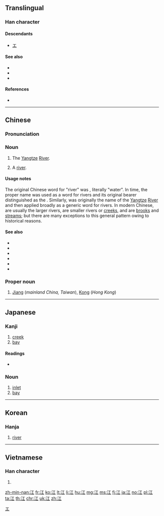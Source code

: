 {{character info/new}}
==Translingual==

===Han character===
{{Han char|rn=85|rad=水|as=03|sn=6|four=31110|canj=EM|ids=⿰氵工}}

====Descendants====
* [[エ]]

====See also====
* {{l|mul|川|sc=Hani}}
* {{l|mul|河|sc=Hani}}
* {{l|mul|溪|sc=Hani}}

====References====
* {{Han ref|kx=0606.040|dkj=17140|dj=0999.130|hdz=31551.030|uh=6C5F|ud=27743|bh=A6BF|bd=42687}}

[[Category:Han characters from which katakana were derived|エ]]

----

==Chinese==
{{zh-forms}}

===Pronunciation===
{{zh-pron
|m=jiāng
|ma=y
|c=gong1
|h=pfs=kông
|mn=kang
|w=1kaan
|mc=y
|oc=y
|cat=n,pn}}

===Noun===
{{zh-noun}}

# {{label|zh|geography}} The [[Yangtze]] [[river|River]].<!--The original name, not an 'abbreviation'.-->
# {{label|zh|geography|by extension}} A [[river]].

====Usage notes====
The original Chinese word for "river" was {{zh-l|水}}, literally "water". In time, the proper name {{zh-l|河}} was used as a word for rivers and its original bearer distinguished as the {{zh-l|黃河|gloss=[[Yellow River]]}}. Similarly, {{zh-l|江}} was originally the name of the [[Yangtze]] [[river|River]] and then applied broadly as a generic word for rivers. In modern Chinese, {{zh-l|江}} are usually the larger rivers, {{zh-l|河}} are smaller rivers or [[creek]]s, and {{zh-l|水}} are [[brook]]s and [[stream]]s; but there are many exceptions to this general pattern owing to historical reasons.

====See also====
* {{zh-l|河|tr=hé}}
* {{zh-l|川|tr=chuān}}
* {{zh-l|河流|tr=héliú}}
* {{zh-l|水流|tr=shuǐliú}}
* {{zh-l|溪流|tr=xīliú}}
* {{zh-l|小河|tr=xiǎohé}}

===Proper noun===
{{zh-proper noun}}

# {{surname|lang=zh}} [[Jiang]] (''mainland China, Taiwan''), [[Kong]] (''Hong Kong'')

{{zh-cat|Beginning|Water}}

----

==Japanese==

===Kanji===
{{ja-kanji|grade=c|rs=水03}}

# [[creek]]
# [[bay]]

====Readings====
{{ja-kanjitab|え|yomi=k}}
* {{ja-readings|kanon=[[こう]] (''kō'')|goon=[[こう]] (''kō'')|kun=[[え]] (''e'')}}

===Noun===
{{ja-noun|え}}

# [[inlet]]
# [[bay]]

----

==Korean==

===Hanja===
{{ko-hanja|hangeul=[[강]]|eumhun=|rv=gang|mr=kang|y=kang}}

# [[river]]

----

==Vietnamese==

===Han character===
{{vi-hantu|[[giang]], [[giăng]], [[nhăng]], [[gianh]]|rs=水03}}

# {{defn|lang=vi|sort=水03}}

[[zh-min-nan:江]]
[[fr:江]]
[[ko:江]]
[[lt:江]]
[[li:江]]
[[hu:江]]
[[mg:江]]
[[ms:江]]
[[fj:江]]
[[ja:江]]
[[no:江]]
[[pl:江]]
[[ta:江]]
[[th:江]]
[[chr:江]]
[[uk:江]]
[[zh:江]]